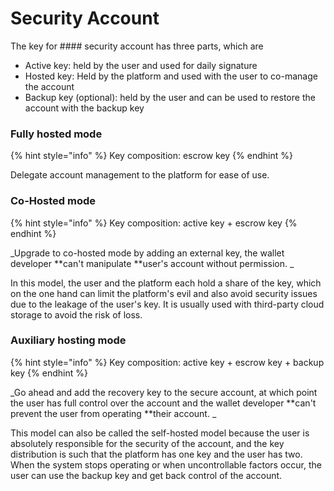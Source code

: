 
# Security Account

The key for #### security account has three parts, which are

* Active key: held by the user and used for daily signature
* Hosted key: Held by the platform and used with the user to co-manage the account
* Backup key (optional): held by the user and can be used to restore the account with the backup key

### Fully hosted mode

{% hint style="info" %}
Key composition: escrow key &#x20;
{% endhint %}

Delegate account management to the platform for ease of use.

### Co-Hosted mode

{% hint style="info" %}
Key composition: active key + escrow key
{% endhint %}

_Upgrade to co-hosted mode by adding an external key, the wallet developer **can't manipulate **user's account without permission. _

In this model, the user and the platform each hold a share of the key, which on the one hand can limit the platform's evil and also avoid security issues due to the leakage of the user's key. It is usually used with third-party cloud storage to avoid the risk of loss.

### Auxiliary hosting mode

{% hint style="info" %}
Key composition: active key + escrow key + backup key &#x20;
{% endhint %}

_Go ahead and add the recovery key to the secure account, at which point the user has full control over the account and the wallet developer **can't prevent the user from operating **their account. _&#x20;

This model can also be called the self-hosted model because the user is absolutely responsible for the security of the account, and the key distribution is such that the platform has one key and the user has two. When the system stops operating or when uncontrollable factors occur, the user can use the backup key and get back control of the account.
